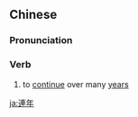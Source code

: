 {{also|连年}}
==Chinese==
{{zh-forms|s=连年}}

===Pronunciation===
{{zh-pron
|m=liánnián
|c=lin4 nin4
|mn=liân-nî
|cat=v
}}

===Verb===
{{zh-verb}}

# to [[continue]] over many [[year]]s

{{zh-cat|Advanced}}

[[ja:連年]]